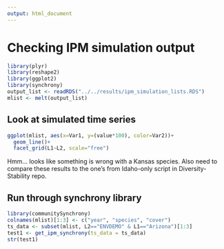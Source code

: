 ```yaml
---
output: html_document
---
```

# Checking IPM simulation output
```r
library(plyr)
library(reshape2)
library(ggplot2)
library(synchrony)
output_list <- readRDS("../../results/ipm_simulation_lists.RDS")
mlist <- melt(output_list)
```

## Look at simulated time series
```r
ggplot(mlist, aes(x=Var1, y=(value*100), color=Var2))+
  geom_line()+
  facet_grid(L1~L2, scale="free")
```

Hmm... looks like something is wrong with a Kansas species. Also need to compare these results to the one's from Idaho-only script in Diversity-Stability repo.

## Run through synchrony library
```r
library(communitySynchrony)
colnames(mlist)[1:3] <- c("year", "species", "cover")
ts_data <- subset(mlist, L2=="ENVDEMO" & L1=="Arizona")[1:3]
test1 <- get_ipm_synchrony(ts_data = ts_data)
str(test1)
```